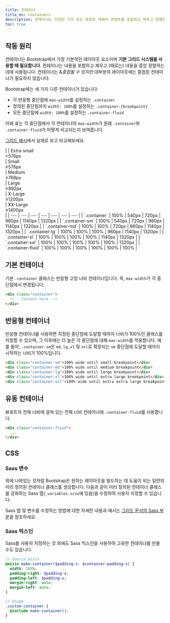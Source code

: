 ```yaml
---
title: 컨테이너
title_en: Containers
description: 컨테이너는 지정된 기기 또는 뷰포트 내에서 콘텐츠를 포함하고 채우고 정렬하는 Bootstrap의 기본 컴포넌트입니다.
toc: true
---
```


## 작동 원리

컨테이너는 Bootstrap에서 가장 기본적인 레이아웃 요소이며 **기본 그리드 시스템을 사용할 때 필요합니다**. 컨테이너는 내용을 포함하고 채우고 (때로는) 내용을 중앙 정렬하는 데에 사용됩니다. 컨테이너는 &*중첩될 수 있지만* 대부분의 레이아웃에는 중첩된 컨테이너가 필요하지 않습니다.

Bootstrap에는 세 가지 다른 컨테이너가 있습니다:

- 각 반응형 중단점에 `max-width`를 설정하는 `.container`
- 정의된 중단점까지 `width: 100%`를 설정하는 `.container-{breakpoint}`
- 모든 중단점에 `width: 100%`를 설정하는 `.container-fluid`

아래 표는 각 중단점에서 각 컨테이너의 `max-width`가 원래 `.container`와 `.container-fluid`가 어떻게 비교되는지 보여줍니다.

[그리드 예시]([[docsref:/examples/grid#containers]])에서 실제로 보고 비교헤보세요.

<BsTable class="table">
|  | Extra small<div class="fw-normal">&lt;576px</div> | Small<div class="fw-normal">&ge;576px</div> | Medium<div class="fw-normal">&ge;768px</div> | Large<div class="fw-normal">&ge;992px</div> | X-Large<div class="fw-normal">&ge;1200px</div> | XX-Large<div class="fw-normal">&ge;1400px</div> |
| --- | --- | --- | --- | --- | --- | --- |
| `.container` | <span class="text-body-secondary">100%</span> | 540px | 720px | 960px | 1140px | 1320px |
| `.container-sm` | <span class="text-body-secondary">100%</span> | 540px | 720px | 960px | 1140px | 1320px |
| `.container-md` | <span class="text-body-secondary">100%</span> | <span class="text-body-secondary">100%</span> | 720px | 960px | 1140px | 1320px |
| `.container-lg` | <span class="text-body-secondary">100%</span> | <span class="text-body-secondary">100%</span> | <span class="text-body-secondary">100%</span> | 960px | 1140px | 1320px |
| `.container-xl` | <span class="text-body-secondary">100%</span> | <span class="text-body-secondary">100%</span> | <span class="text-body-secondary">100%</span> | <span class="text-body-secondary">100%</span> | 1140px | 1320px |
| `.container-xxl` | <span class="text-body-secondary">100%</span> | <span class="text-body-secondary">100%</span> | <span class="text-body-secondary">100%</span> | <span class="text-body-secondary">100%</span> | <span class="text-body-secondary">100%</span> | 1320px |
| `.container-fluid` | <span class="text-body-secondary">100%</span> | <span class="text-body-secondary">100%</span> | <span class="text-body-secondary">100%</span> | <span class="text-body-secondary">100%</span> | <span class="text-body-secondary">100%</span> | <span class="text-body-secondary">100%</span> |
</BsTable>

## 기본 컨테이너

기본 `.container` 클래스는 반응형 고정 너비 컨테이너입니다. 즉, `max-width`가 각 중단점에서 변경됩니다.

```html
<div class="container">
  <!-- Content here -->
</div>
```

## 반응형 컨테이너

반응형 컨테이너를 사용하면 지정된 중단점에 도달할 때까지 너비가 100%인 클래스를 지정할 수 있으며, 그 이후에는 더 높은 각 중단점에 대해 `max-width`를 적용합니다. 예를 들어, `.container-sm`은 `md`, `lg`, `xl` 및 `xxl`로 확장되는 `sm` 중단점에 도달할 때까지 시작하는 너비가 100%입니다.

```html
<div class="container-sm">100% wide until small breakpoint</div>
<div class="container-md">100% wide until medium breakpoint</div>
<div class="container-lg">100% wide until large breakpoint</div>
<div class="container-xl">100% wide until extra large breakpoint</div>
<div class="container-xxl">100% wide until extra extra large breakpoint</div>
```

## 유동 컨테이너

뷰포트의 전체 너비에 걸쳐 있는 전체 너비 컨테이너에 `.container-fluid`를 사용합니다.

```html
<div class="container-fluid">
  ...
</div>
```

## CSS

### Sass 변수

위에 나와있는 것처럼 Bootstrap은 원하는 레이아웃을 빌드하는 데 도움이 되는 일련의 미리 정의된 컨테이너 클래스를 생성합니다. 다음과 같이 미리 정의된 컨테이너 클래스를 강화하는 Sass 맵(`_variables.scss`에 있음)을 수정하여 사용자 지정할 수 있습니다:

<ScssDocs name="container-max-widths" file="scss/_variables.scss" />

Sass 맵 및 변수를 수정하는 방법에 대한 자세한 내용과 예시는 [그리드 문서의 Sass 부분]([[docsref:/layout/grid#sass]])을 참조하세요.

### Sass 믹스인

Sass를 사용자 지정하는 것 외에도 Sass 믹스인을 사용하여 고유한 컨테이너를 만들 수도 있습니다.

```scss
// Source mixin
@mixin make-container($padding-x: $container-padding-x) {
  width: 100%;
  padding-right: $padding-x;
  padding-left: $padding-x;
  margin-right: auto;
  margin-left: auto;
}

// Usage
.custom-container {
  @include make-container();
}
```
